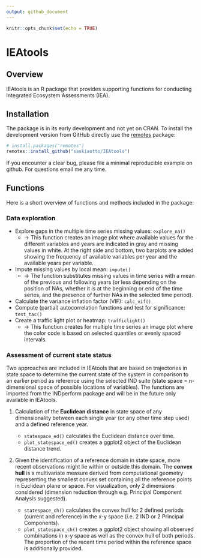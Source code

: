 ```yaml
---
output: github_document
---
```


```r
knitr::opts_chunk$set(echo = TRUE)
```

<!-- README.md is generated from README.Rmd. Please edit that file -->

# IEAtools   
<!-- <img src="tools/images/rquiz_logo.png" align="right" width="100" height="112" /> -->


## Overview

IEAtools is an R package that provides supporting functions for conducting Integrated Ecosystem Assessments (IEA).


## Installation

The package is in its early development and not yet on CRAN. To install the development version from GitHub directly use the [remotes](https://remotes.r-lib.org/) package:

```r
# install.packages("remotes")
remotes::install_github("saskiaotto/IEAtools")
```

If you encounter a clear bug, please file a minimal reproducible example on github. For questions email me any time.


## Functions

Here is a short overview of functions and methods included in the package:

### Data exploration

- Explore gaps in the multiple time series missing values: `explore_na()`
    - → This function creates an image plot where available values for the different variables and years are indicated in gray and missing values in white. At the right side and bottom, two barplots are added showing the frequency of available variables per year and the available years per variable.
- Impute missing values by local mean: `impute()`
    - → The function substitutes missing values in time series with a mean of the \emph{n} previous and following years (or less depending on the position of NAs, whether it is at the beginning or end of the time series, and the presence of further NAs in the selected time period).
- Calculate the variance inflation factor (VIF): `calc_vif()`
- Compute (partial) autocorrelation functions and test for significance: `test_tac()`
- Create a traffic light plot or heatmap: `trafficlight()`
    - → This function creates for multiple time series an image plot where the color code is based on selected quantiles or evenly spaced intervals.


### Assessment of current state status
Two approaches are included in IEAtools that are based on trajectories in state space to determine the current state of the system in comparison to an earlier period as reference using the selected IND suite (state space = n-dimensional space of possible locations of variables). The functions are imported from the INDperform package and will be in the future only available in IEAtools.

1. Calculation of the **Euclidean distance** in state space of any dimensionality between each single year (or any other time step used) and a defined reference year.

    + `statespace_ed()` calculates the Euclidean distance over time.
    + `plot_statespace_ed()` creates a ggplot2 object of the Euclidean distance trend.

2. Given the identification of a reference domain in state space, more recent observations might lie within or outside this domain. The **convex hull** is a multivariate measure derived from computational geometry representing the smallest convex set containing all the reference points in Euclidean plane or space. For visualization, only 2 dimensions considered (dimension reduction through e.g. Principal Component Analysis suggested).

    + `statespace_ch()` calculates the convex hull for 2 defined periods (current and reference) in the x-y space (i.e. 2 IND or 2 Principal Components).
    + `plot_statespace_ch()` creates a ggplot2 object showing all observed combinations in x-y space as well as the convex hull of both periods. The proportion of the recent time period within the reference space is additionally provided.

